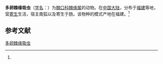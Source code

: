 {{Speciesbox
| name = 多卵棘缘吸虫
| status = 
| status_system = 
| image = 
| genus = Echinoparyphium
| species = multiovatus
| authority = (Wang, 1977)<ref name='id10068'>{{cite web| url =http://www.bioinfo.cn/db05/BjdwSpecies.php?action=view&id=10068| title =多卵棘缘吸虫| work =《中国动物物种编目数据库》| publisher =中国科学院微生物研究所| author =中国科学院动物研究所| accessdate =2009-04-16| deadurl =yes| archiveurl =https://web.archive.org/web/20160305021209/http://www.bioinfo.cn/db05/BjdwSpecies.php?action=view&id=10068| archivedate =2016-03-05}}</ref>
}}

'''多卵棘缘吸虫'''（[[学名|学名]]：{{lang|la|''Echinoparyphium multiovatus''}}）为[[棘口科|棘口科]][[棘缘属|棘缘属]]的动物。在[[中国大陆|中国大陆]]，分布于[[福建|福建]]等地，营[[寄生|寄生]]生活，宿主南狐以及寄生于肠。该物种的模式产地在福建。<ref name='id10068'/>

== 参考文献 ==
{{reflist}}

{{Wikispecies|Echinoparyphium multiovatus}}

[[Category:棘缘属|多卵棘缘吸虫]]


{{吸虫小作品}}